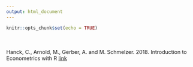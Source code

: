 ```yaml
---
output: html_document
---
```


```r
knitr::opts_chunk$set(echo = TRUE)
```

<br>
<br>
Hanck, C., Arnold, M., Gerber, A. and M. Schmelzer. 2018. Introduction to Econometrics with R [link](https://www.econometrics-with-r.org/)